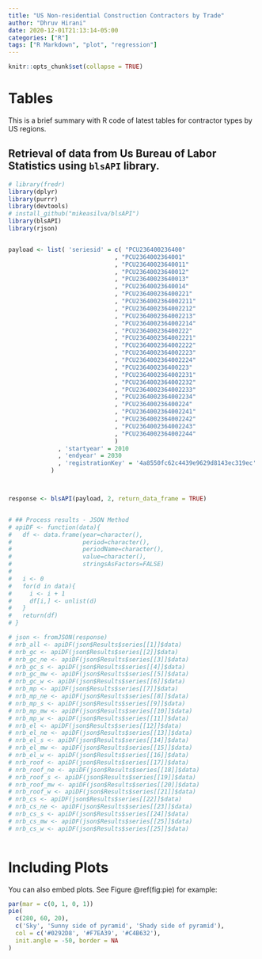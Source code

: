 ```yaml
---
title: "US Non-residential Construction Contractors by Trade"
author: "Dhruv Hirani"
date: 2020-12-01T21:13:14-05:00
categories: ["R"]
tags: ["R Markdown", "plot", "regression"]
---
```

  
```r
knitr::opts_chunk$set(collapse = TRUE)
```

# Tables

This is a brief summary with R code of latest tables for contractor types by US regions.

## Retrieval of data from Us Bureau of Labor Statistics using `blsAPI` library.

```r

# library(fredr)
library(dplyr)
library(purrr)
library(devtools)
# install_github("mikeasilva/blsAPI")
library(blsAPI)
library(rjson)


payload <- list( 'seriesid' = c( "PCU236400236400"
                              , "PCU2364002364001"
                              , "PCU23640023640011"
                              , "PCU23640023640012"
                              , "PCU23640023640013"
                              , "PCU23640023640014"
                              , "PCU236400236400221"
                              , "PCU2364002364002211"
                              , "PCU2364002364002212"
                              , "PCU2364002364002213"
                              , "PCU2364002364002214"
                              , "PCU236400236400222"
                              , "PCU2364002364002221"
                              , "PCU2364002364002222"
                              , "PCU2364002364002223"
                              , "PCU2364002364002224"
                              , "PCU236400236400223"
                              , "PCU2364002364002231"
                              , "PCU2364002364002232"
                              , "PCU2364002364002233"
                              , "PCU2364002364002234"
                              , "PCU236400236400224"
                              , "PCU2364002364002241"
                              , "PCU2364002364002242"
                              , "PCU2364002364002243"
                              , "PCU2364002364002244"
                              )
              , 'startyear' = 2010
              , 'endyear' = 2030
              , 'registrationKey' = '4a8550fc62c4439e9629d8143ec319ec'
            )



response <- blsAPI(payload, 2, return_data_frame = TRUE)


# ## Process results - JSON Method
# apiDF <- function(data){
#   df <- data.frame(year=character(),
#                    period=character(),
#                    periodName=character(),
#                    value=character(),
#                    stringsAsFactors=FALSE)
#   
#   i <- 0
#   for(d in data){
#     i <- i + 1
#     df[i,] <- unlist(d)
#   }
#   return(df)
# }

# json <- fromJSON(response)
# nrb_all <- apiDF(json$Results$series[[1]]$data)
# nrb_gc <- apiDF(json$Results$series[[2]]$data)
# nrb_gc_ne <- apiDF(json$Results$series[[3]]$data)
# nrb_gc_s <- apiDF(json$Results$series[[4]]$data)
# nrb_gc_mw <- apiDF(json$Results$series[[5]]$data)
# nrb_gc_w <- apiDF(json$Results$series[[6]]$data)
# nrb_mp <- apiDF(json$Results$series[[7]]$data)
# nrb_mp_ne <- apiDF(json$Results$series[[8]]$data)
# nrb_mp_s <- apiDF(json$Results$series[[9]]$data)
# nrb_mp_mw <- apiDF(json$Results$series[[10]]$data)
# nrb_mp_w <- apiDF(json$Results$series[[11]]$data)
# nrb_el <- apiDF(json$Results$series[[12]]$data)
# nrb_el_ne <- apiDF(json$Results$series[[13]]$data)
# nrb_el_s <- apiDF(json$Results$series[[14]]$data)
# nrb_el_mw <- apiDF(json$Results$series[[15]]$data)
# nrb_el_w <- apiDF(json$Results$series[[16]]$data)
# nrb_roof <- apiDF(json$Results$series[[17]]$data)
# nrb_roof_ne <- apiDF(json$Results$series[[18]]$data)
# nrb_roof_s <- apiDF(json$Results$series[[19]]$data)
# nrb_roof_mw <- apiDF(json$Results$series[[20]]$data)
# nrb_roof_w <- apiDF(json$Results$series[[21]]$data)
# nrb_cs <- apiDF(json$Results$series[[22]]$data)
# nrb_cs_ne <- apiDF(json$Results$series[[23]]$data)
# nrb_cs_s <- apiDF(json$Results$series[[24]]$data)
# nrb_cs_mw <- apiDF(json$Results$series[[25]]$data)
# nrb_cs_w <- apiDF(json$Results$series[[25]]$data)



```

# Including Plots

You can also embed plots. See Figure \@ref(fig:pie) for example:

```r
par(mar = c(0, 1, 0, 1))
pie(
  c(280, 60, 20),
  c('Sky', 'Sunny side of pyramid', 'Shady side of pyramid'),
  col = c('#0292D8', '#F7EA39', '#C4B632'),
  init.angle = -50, border = NA
)

```
